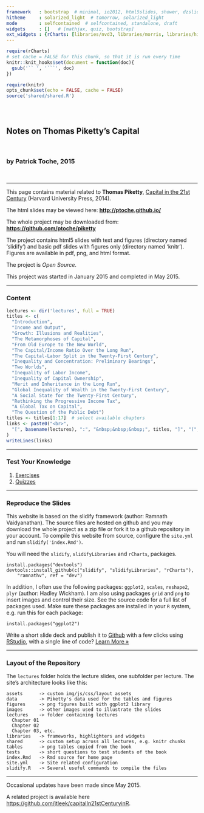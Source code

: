 ```yaml
---
framework   : bootstrap  # minimal, io2012, html5slides, shower, dzslides
hitheme     : solarized_light  # tomorrow, solarized_light
mode        : selfcontained  # selfcontained, standalone, draft
widgets     : []   # [mathjax, quiz, bootstrap]
ext_widgets : {rCharts: [libraries/nvd3, libraries/morris, libraries/highcharts]}
---
```


```r
require(rCharts)
# set cache = FALSE for this chunk, so that it is run every time
knitr::knit_hooks$set(document = function(doc){
  gsub('`` ', '```', doc)
})
```

```r
require(knitr)
opts_chunk$set(echo = FALSE, cache = FALSE)
source('shared/shared.R')
```

<p style="border:3px; padding: 1em;">

## Notes on Thomas Piketty's Capital

<br>

### by Patrick Toche, 2015

<br>

---

This page contains material related to <b>Thomas Piketty</b>, <u>Capital in the 21st Century</u> (Harvard University Press, 2014). 

The html slides may be viewed here: **[http://ptoche.github.io/](http://ptoche.github.io/)**

The whole project may be downloaded from: **[https://github.com/ptoche/piketty](https://github.com/ptoche/piketty)**

The project contains html5 slides with text and figures (directory named 'slidify') and basic pdf slides with figures only (directory named 'knitr'). Figures are available in pdf, png, and html format. 

The project is <i>Open Source</i>. 

This project was started in January 2015 and completed in May 2015. 

---

### Content

```r
lectures <- dir('lectures', full = TRUE)
titles <- c(
  "Introduction",
  "Income and Output", 
  "Growth: Illusions and Realities", 
  "The Metamorphoses of Capital", 
  "From Old Europe to the New World",
  "The Capital/Income Ratio Over the Long Run",
  "The Capital-Labor Split in the Twenty-First Century",
  "Inequality and Concentration: Preliminary Bearings",
  "Two Worlds",
  "Inequality of Labor Income",
  "Inequality of Capital Ownership",
  "Merit and Inheritance in the Long Run",
  "Global Inequality of Wealth in the Twenty-First Century",
  "A Social State for the Twenty-First Century",
  "Rethinking the Progressive Income Tax", 
  "A Global Tax on Capital",
  "The Question of the Public Debt")
titles <- titles[1:17]  # select available chapters
links <- paste0("<br>", 
  "[", basename(lectures), ":", "&nbsp;&nbsp;&nbsp;", titles, "]", "(", lectures, "/index.html)"
)
writeLines(links)
```

---

### Test Your Knowledge

1. <a href="exercises/index.html">Exercises</a>  
2. <a href="tests/index.html">Quizzes</a>

---

### Reproduce the Slides

This website is based on the slidify framework (author: Ramnath Vaidyanathan). The source files are hosted on github and you may download the whole project as a zip file or fork it to a github repository in your account. To compile this website from source, configure the `site.yml` and run `slidify('index.Rmd')`. 

You will need the `slidify`, `slidifyLibraries` and `rCharts`, packages.

    install.packages("devtools")  
    devtools::install_github(c("slidify", "slidifyLibraries", "rCharts"), 
        "ramnathv", ref = "dev")  

In addition, I often use the following packages: `ggplot2`, `scales`, `reshape2`, `plyr` (author: Hadley Wickham). I am also using packages `grid` and `png` to insert images and control their size. See the source code for a full list of packages used. Make sure these packages are installed in your `R` system, e.g. run this for each package:

    install.packages("ggplot2")

Write a short slide deck and publish it to [Github](http://www.github.com) with a few clicks using [RStudio](http://www.rstudio.com), with a single line of code?
<a class="btn" href="start.html">Learn More &raquo;</a>

---

### Layout of the Repository

The `lectures` folder holds the lecture slides, one subfolder per lecture. The site's architecture looks like this:

```
assets      -> custom img/js/css/layout assets
data        -> Piketty's data used for the tables and figures
figures     -> png figures built with ggplot2 library
images      -> other images used to illustrate the slides
lectures    -> folder containing lectures
  Chapter 01
  Chapter 02
  Chapter 03, etc.
libraries   -> frameworks, highlighters and widgets
shared      -> custom setup across all lectures, e.g. knitr chunks
tables      -> png tables copied from the book
tests       -> short questions to test students of the book
index.Rmd   -> Rmd source for home page
site.yml    -> Site related configuration
slidify.R   -> Several useful commands to compile the files
```

---

Occasional updates have been made since May 2015.

A related project is available here [https://github.com/jtleek/capitalIn21stCenturyinR](https://github.com/jtleek/capitalIn21stCenturyinR).

</p>
